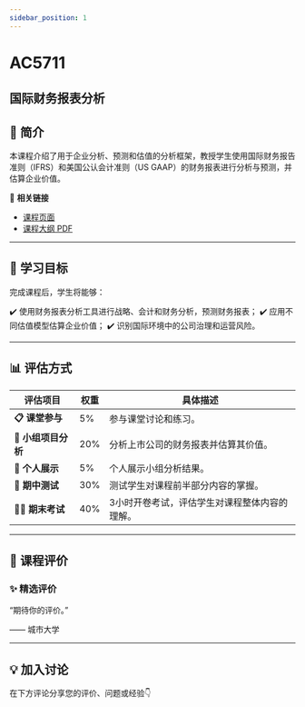 ```yaml
---
sidebar_position: 1
---
```


# AC5711
## 国际财务报表分析

## **📘 简介**
本课程介绍了用于企业分析、预测和估值的分析框架，教授学生使用国际财务报告准则（IFRS）和美国公认会计准则（US GAAP）的财务报表进行分析与预测，并估算企业价值。

🔗 **相关链接**
- [课程页面](https://www.cityu.edu.hk/catalogue/pg/202425/course/AC5711.htm)
- [课程大纲 PDF](https://www.cityu.edu.hk/catalogue/pg/202425/course/AC5711.pdf)

---

## **🎯 学习目标**

完成课程后，学生将能够：

✔️ 使用财务报表分析工具进行战略、会计和财务分析，预测财务报表；
✔️ 应用不同估值模型估算企业价值；
✔️ 识别国际环境中的公司治理和运营风险。

---

## **📊 评估方式**

| **评估项目**            | **权重** | **具体描述**                                                                                     |
|-------------------------|---------|-----------------------------------------------------------------------------------------------|
| **📋 课堂参与**          | 5%      | 参与课堂讨论和练习。                                                                            |
| **📝 小组项目分析**       | 20%     | 分析上市公司的财务报表并估算其价值。                                                             |
| **📄 个人展示**          | 5%      | 个人展示小组分析结果。                                                                          |
| **🎤 期中测试**          | 30%     | 测试学生对课程前半部分内容的掌握。                                                               |
| **🧑‍💻 期末考试**         | 40%     | 3小时开卷考试，评估学生对课程整体内容的理解。                                                     |

---

## **💬 课程评价**

### ✨ **精选评价**
<div className={commentStyles.commentBox}>
    <p className={commentStyles.commentText}>
        “期待你的评价。”
    </p>
    <p className={commentStyles.commentAuthor}>—— 城市大学</p>
</div>

---

## **💡 加入讨论**

在下方评论分享您的评价、问题或经验👇
<Utterances />